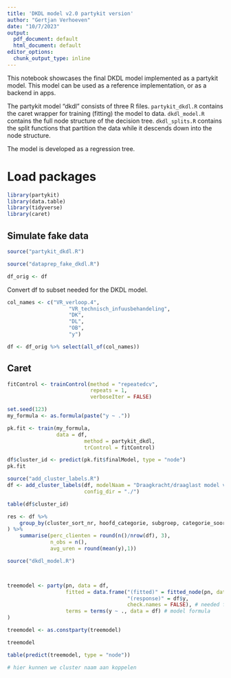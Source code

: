```yaml
---
title: 'DKDL model v2.0 partykit version'
author: "Gertjan Verhoeven"
date: "10/7/2023"
output:
  pdf_document: default
  html_document: default
editor_options:
  chunk_output_type: inline
---
```


This notebook showcases the final DKDL model implemented as a partykit model.
This model can be used as a reference implementation, or as a backend in apps.

The partykit model "dkdl" consists of three R files.
`partykit_dkdl.R` contains the caret wrapper for training (fitting) the model to data.
`dkdl_model.R` contains the full node structure of the decision tree.
`dkdl_splits.R` contains the split functions that partition the data while it descends down into the node structure.

The model is developed as a regression tree.

# Load packages

```r
library(partykit)
library(data.table)
library(tidyverse)
library(caret)
```



## Simulate fake data

```r
source("partykit_dkdl.R")
```


```r
source("dataprep_fake_dkdl.R")

df_orig <- df
```

Convert df to subset needed for the DKDL model.

```r
col_names <- c("VR_verloop.4", 
                    "VR_technisch_infuusbehandeling",
                    "DK",
                    "DL",
                    "OB",
                    "y")

df <- df_orig %>% select(all_of(col_names))
```


## Caret

```r
fitControl <- trainControl(method = "repeatedcv",
                           repeats = 1,
                           verboseIter = FALSE)
```

```r
set.seed(123)
my_formula <- as.formula(paste("y ~ ."))

pk.fit <- train(my_formula, 
                data = df, 
                         method = partykit_dkdl, 
                         trControl = fitControl)

df$cluster_id <- predict(pk.fit$finalModel, type = "node")
pk.fit
```

```r
source("add_cluster_labels.R")
df <- add_cluster_labels(df, modelNaam = "Draagkracht/draaglast model variant3",
                         config_dir = "./")

table(df$cluster_id)
```

```r
res <- df %>%
    group_by(cluster_sort_nr, hoofd_categorie, subgroep, categorie_soort, categorie_soort_sort_order
) %>%
    summarise(perc_clienten = round(n()/nrow(df), 3),
              n_obs = n(), 
              avg_uren = round(mean(y),1))

```

```r
source("dkdl_model.R")



treemodel <- party(pn, data = df, 
                   fitted = data.frame("(fitted)" = fitted_node(pn, data = df),
                                       "(response)" = df$y,
                                       check.names = FALSE), # needed for the funky names
                   terms = terms(y ~ ., data = df) # model formula
)

treemodel <- as.constparty(treemodel)

treemodel
```
```r
table(predict(treemodel, type = "node"))
```
```r
# hier kunnen we cluster naam aan koppelen
```

